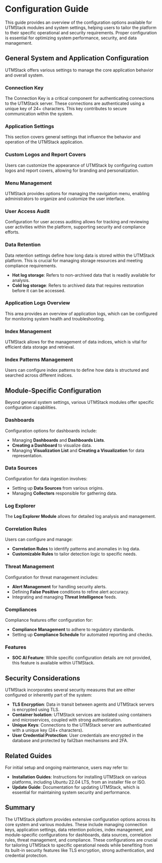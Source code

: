 # Configuration Guide

This guide provides an overview of the configuration options available for UTMStack modules and system settings, helping users to tailor the platform to their specific operational and security requirements. Proper configuration is essential for optimizing system performance, security, and data management.

## General System and Application Configuration

UTMStack offers various settings to manage the core application behavior and overall system.

### Connection Key
The Connection Key is a critical component for authenticating connections to the UTMStack server. These connections are authenticated using a unique key of 24+ characters. This key contributes to secure communication within the system.

### Application Settings
This section covers general settings that influence the behavior and operation of the UTMStack application.

### Custom Logos and Report Covers
Users can customize the appearance of UTMStack by configuring custom logos and report covers, allowing for branding and personalization.

### Menu Management
UTMStack provides options for managing the navigation menu, enabling administrators to organize and customize the user interface.

### User Access Audit
Configuration for user access auditing allows for tracking and reviewing user activities within the platform, supporting security and compliance efforts.

### Data Retention
Data retention settings define how long data is stored within the UTMStack platform. This is crucial for managing storage resources and meeting compliance requirements.
*   **Hot log storage**: Refers to non-archived data that is readily available for analysis.
*   **Cold log storage**: Refers to archived data that requires restoration before it can be accessed.

### Application Logs Overview
This area provides an overview of application logs, which can be configured for monitoring system health and troubleshooting.

### Index Management
UTMStack allows for the management of data indices, which is vital for efficient data storage and retrieval.

### Index Patterns Management
Users can configure index patterns to define how data is structured and searched across different indices.

## Module-Specific Configuration

Beyond general system settings, various UTMStack modules offer specific configuration capabilities.

### Dashboards
Configuration options for dashboards include:
*   Managing **Dashboards** and **Dashboards Lists**.
*   **Creating a Dashboard** to visualize data.
*   Managing **Visualization List** and **Creating a Visualization** for data representation.

### Data Sources
Configuration for data ingestion involves:
*   Setting up **Data Sources** from various origins.
*   Managing **Collectors** responsible for gathering data.

### Log Explorer
The **Log Explorer Module** allows for detailed log analysis and management.

### Correlation Rules
Users can configure and manage:
*   **Correlation Rules** to identify patterns and anomalies in log data.
*   **Customizable Rules** to tailor detection logic to specific needs.

### Threat Management
Configuration for threat management includes:
*   **Alert Management** for handling security alerts.
*   Defining **False Positive** conditions to refine alert accuracy.
*   Integrating and managing **Threat Intelligence** feeds.

### Compliances
Compliance features offer configuration for:
*   **Compliance Management** to adhere to regulatory standards.
*   Setting up **Compliance Schedule** for automated reporting and checks.

### Features
*   **SOC AI Feature**: While specific configuration details are not provided, this feature is available within UTMStack.

## Security Considerations

UTMStack incorporates several security measures that are either configured or inherently part of the system:
*   **TLS Encryption**: Data in transit between agents and UTMStack servers is encrypted using TLS.
*   **Container Isolation**: UTMStack services are isolated using containers and microservices, coupled with strong authentication.
*   **Unique Keys**: Connections to the UTMStack server are authenticated with a unique key (24+ characters).
*   **User Credential Protection**: User credentials are encrypted in the database and protected by fail2ban mechanisms and 2FA.

## Related Guides

For initial setup and ongoing maintenance, users may refer to:
*   **Installation Guides**: Instructions for installing UTMStack on various platforms, including Ubuntu 22.04 LTS, from an installer file or ISO.
*   **Update Guide**: Documentation for updating UTMStack, which is essential for maintaining system security and performance.

## Summary

The UTMStack platform provides extensive configuration options across its core system and various modules. These include managing connection keys, application settings, data retention policies, index management, and module-specific configurations for dashboards, data sources, correlation rules, threat management, and compliance. These configurations are crucial for tailoring UTMStack to specific operational needs while benefiting from its built-in security features like TLS encryption, strong authentication, and credential protection.